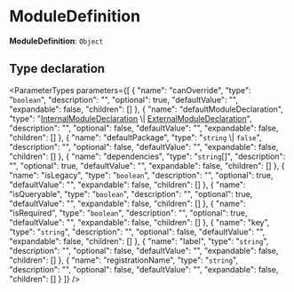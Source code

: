
# ModuleDefinition

 **ModuleDefinition**: `Object`

## Type declaration

<ParameterTypes parameters={[
  {
    "name": "canOverride",
    "type": "`boolean`",
    "description": "",
    "optional": true,
    "defaultValue": "",
    "expandable": false,
    "children": []
  },
  {
    "name": "defaultModuleDeclaration",
    "type": "[InternalModuleDeclaration](js_client.internal.internal-1.ModulesSdkTypes.InternalModuleDeclaration.mdx) \\| [ExternalModuleDeclaration](js_client.internal.internal-1.ModulesSdkTypes.ExternalModuleDeclaration.mdx)",
    "description": "",
    "optional": false,
    "defaultValue": "",
    "expandable": false,
    "children": []
  },
  {
    "name": "defaultPackage",
    "type": "`string` \\| `false`",
    "description": "",
    "optional": false,
    "defaultValue": "",
    "expandable": false,
    "children": []
  },
  {
    "name": "dependencies",
    "type": "`string`[]",
    "description": "",
    "optional": true,
    "defaultValue": "",
    "expandable": false,
    "children": []
  },
  {
    "name": "isLegacy",
    "type": "`boolean`",
    "description": "",
    "optional": true,
    "defaultValue": "",
    "expandable": false,
    "children": []
  },
  {
    "name": "isQueryable",
    "type": "`boolean`",
    "description": "",
    "optional": true,
    "defaultValue": "",
    "expandable": false,
    "children": []
  },
  {
    "name": "isRequired",
    "type": "`boolean`",
    "description": "",
    "optional": true,
    "defaultValue": "",
    "expandable": false,
    "children": []
  },
  {
    "name": "key",
    "type": "`string`",
    "description": "",
    "optional": false,
    "defaultValue": "",
    "expandable": false,
    "children": []
  },
  {
    "name": "label",
    "type": "`string`",
    "description": "",
    "optional": false,
    "defaultValue": "",
    "expandable": false,
    "children": []
  },
  {
    "name": "registrationName",
    "type": "`string`",
    "description": "",
    "optional": false,
    "defaultValue": "",
    "expandable": false,
    "children": []
  }
]} />
